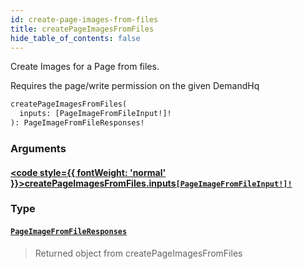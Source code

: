 ```yaml
---
id: create-page-images-from-files
title: createPageImagesFromFiles
hide_table_of_contents: false
---
```








Create Images for a Page from files.

Requires the page/write permission on the given DemandHq

```graphql
createPageImagesFromFiles(
  inputs: [PageImageFromFileInput!]!
): PageImageFromFileResponses!
```


### Arguments

#### [<code style={{ fontWeight: 'normal' }}>createPageImagesFromFiles.<b>inputs</b></code>](#)<Bullet />[`[PageImageFromFileInput!]!`](/demand/api/graphql-admin/reference/inputs/page-image-from-file-input) <Badge class="secondary" text="non-null"/> <Badge class="secondary" text="input"/>
> 
> 

### Type

#### [`PageImageFromFileResponses`](/demand/api/graphql-admin/reference/objects/page-image-from-file-responses) <Badge class="secondary" text="object"/>
> Returned object from createPageImagesFromFiles
> 





